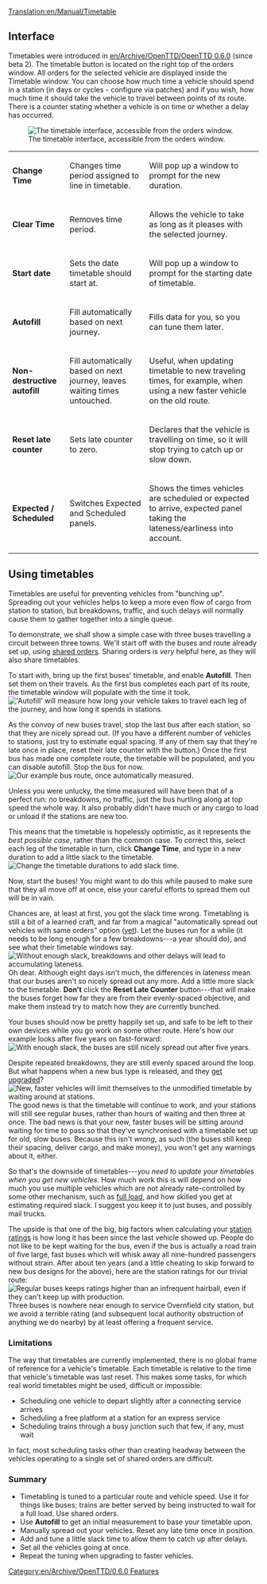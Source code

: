 [[Translation:en/Manual/Timetable]]
{{fr/Traduction|en/Manual/Timetable|0}}

== Interface ==
Timetables were introduced in [[en/Archive/OpenTTD/OpenTTD 0.6.0]] (since beta 2). The timetable button is located on the right top of the orders window. All orders for the selected vehicle are displayed inside the Timetable window. You can choose how much time a vehicle should spend in a station (in days or cycles - configure via patches) and if you wish, how much time it should take the vehicle to travel between points of its route. There is a counter stating whether a vehicle is on time or whether a delay has occurred.

[[File:en/Manual/Orders-timetable.png|center|frame|The timetable interface, accessible from the orders window.]]

{|
| '''Change Time'''
|Changes time period assigned to line in timetable.
|Will pop up a window to prompt for the new duration.
|-
| '''Clear Time'''
|Removes time period.
|Allows the vehicle to take as long as it pleases with the selected journey.
|-
| '''Start date'''
|Sets the date timetable should start at.
|Will pop up a window to prompt for the starting date of timetable.
|-
| '''Autofill'''
|Fill automatically based on next journey.
|Fills data for you, so you can tune them later.
|-
| '''Non-destructive autofill'''
|Fill automatically based on next journey, leaves waiting times untouched.
|Useful, when updating timetable to new traveling times, for example, when using a new faster vehicle on the old route.
|-
| '''Reset late counter'''
|Sets late counter to zero.
|Declares that the vehicle is travelling on time, so it will stop trying to catch up or slow down.
|-
| '''Expected / Scheduled'''
|Switches Expected and Scheduled panels.
|Shows the times vehicles are scheduled or expected to arrive, expected panel taking the lateness/earliness into account.
|}
{{en/Warning|Enabling autofill clears any previous timetable. Be sure to use non-destructive autofill, turned on by ctrl+clicking on an autofill button}}
{{en/Note|Expected/scheduled times are avaible only for complete timetables that have already started}}

== Using timetables ==
Timetables are useful for preventing vehicles from "bunching up". Spreading out your vehicles helps to keep a more even flow of cargo from station to station, but breakdowns, traffic, and such delays will normally cause them to gather together into a single queue.

To demonstrate, we shall show a simple case with three buses travelling a circuit between three towns. We'll start off with the buses and route already set up, using [[en/Manual/Orders#shared-orders-2|shared orders]]. Sharing orders is ''very'' helpful here, as they will also share timetables.

To start with, bring up the first buses' timetable, and enable '''Autofill'''. Then set them on their travels. As the first bus completes each part of its route, the timetable window will populate with the time it took.
[[File:en/Manual/Timetable-autofill.png|center|frame|'Autofill' will measure how long your vehicle takes to travel each leg of the journey, and how long it spends in stations.]]

As the convoy of new buses travel, stop the last bus after each station, so that they are nicely spread out. (If you have a different number of vehicles to stations, just try to estimate equal spacing. If any of them say that they're late once in place, reset their late counter with the button.) Once the first bus has made one complete route, the timetable will be populated, and you can disable autofill. Stop the bus for now.
[[File:en/Manual/Timetable-autofilled.png|center|frame|Our example bus route, once automatically measured.]]

Unless you were unlucky, the time measured will have been that of a perfect run: no breakdowns, no traffic, just the bus hurtling along at top speed the whole way. It also probably didn't have much or any cargo to load or unload if the stations are new too.

This means that the timetable is hopelessly optimistic, as it represents the ''best possible case'', rather than the common case. To correct this, select each leg of the timetable in turn, click '''Change Time''', and type in a new duration to add a little slack to the timetable.
[[File:en/Manual/Timetable-slack.png|center|frame|Change the timetable durations to add slack time.]]

Now, start the buses! You might want to do this while paused to make sure that they all move off at once, else your careful efforts to spread them out will be in vain.

Chances are, at least at first, you got the slack time wrong. Timetabling is still a bit of a learned craft, and far from a magical "automatically spread out vehicles with same orders" option ([http://bugs.openttd.org/task/1128 yet]). Let the buses run for a while (it needs to be long enough for a few breakdowns---a year should do), and see what their timetable windows say.
[[File:en/Manual/Timetable-runninglate.png|center|frame|Without enough slack, breakdowns and other delays will lead to accumulating lateness.]]
Oh dear. Although eight days isn't much, the differences in lateness mean that our buses aren't so nicely spread out any more. Add a little more slack to the timetable. '''Don't''' click the '''Reset Late Counter''' button---that will make the buses forget how far they are from their evenly-spaced objective, and make them instead try to match how they are currently bunched.
{{en/Note|If your buses are never late, and seem to be spending a lot of time waiting about at stations without transferring passengers, you probably added too much slack instead.}}

Your buses should now be pretty happily set up, and safe to be left to their own devices while you go work on some other route. Here's how our example looks after five years on fast-forward:
[[File:en/Manual/Timetable-fiveyears.png|center|frame|With enough slack, the buses are still nicely spread out after five years.]]

Despite repeated breakdowns, they are still evenly spaced around the loop. But what happens when a new bus type is released, and they [[en/Manual/Replace vehicles|get upgraded]]?
[[File:en/Manual/Timetable-newbus.png|center|frame|New, faster vehicles will limit themselves to the unmodified timetable by waiting around at stations.]]
The good news is that the timetable will continue to work, and your stations will still see regular buses, rather than hours of waiting and then three at once. The bad news is that your new, faster buses will be sitting around waiting for time to pass so that they've synchronised with a timetable set up for old, slow buses. Because this isn't ''wrong'', as such (the buses still keep their spacing, deliver cargo, and make money), you won't get any warnings about it, either.

So that's the downside of timetables---''you need to update your timetables when you get new vehicles''. How much work this is will depend on how much you use multiple vehicles which are not already rate-controlled by some other mechanism, such as [[en/Manual/Orders#full-load|full load]], and how skilled you get at estimating required slack. I suggest you keep it to just buses, and possibly mail trucks.

The upside is that one of the big, big factors when calculating your [[en/Manual/Game Mechanics/Main Page#station-rating|station ratings]] is how long it has been since the last vehicle showed up. People do not like to be kept waiting for the bus, even if the bus is actually a road train of five large, fast buses which will whisk away all nine-hundred passengers without strain. After about ten years (and a little cheating to skip forward to new bus designs for the above), here are the station ratings for our trivial route:
[[File:en/Manual/Timetable-ratings.png|center|frame|Regular buses keeps ratings higher than an infrequent hairball, even if they can't keep up with production.]]
Three buses is nowhere near enough to service Overnfield city station, but we avoid a terrible rating (and subsequent local authority obstruction of anything we do nearby) by at least offering a frequent service.

=== Limitations ===
The way that timetables are currently implemented, there is no global frame of reference for a vehicle's timetable.  Each timetable is relative to the time that vehicle's timetable was last reset.  This makes some tasks, for which real world timetables might be used, difficult or impossible:
* Scheduling one vehicle to depart slightly after a connecting service arrives
* Scheduling a free platform at a station for an express service
* Scheduling trains through a busy junction such that few, if any, must wait
In fact, most scheduling tasks other than creating headway between the vehicles operating to a single set of shared orders are difficult.

=== Summary ===
* Timetabling is tuned to a particular route and vehicle speed. Use it for things like buses; trains are better served by being instructed to wait for a full load. Use shared orders.
* Use '''Autofill''' to get an initial measurement to base your timetable upon.
* Manually spread out your vehicles. Reset any late time once in position.
* Add and tune a little slack time to allow them to catch up after delays.
* Set all the vehicles going at once.
* Repeat the tuning when upgrading to faster vehicles.

[[Category:en/Archive/OpenTTD/0.6.0 Features]]